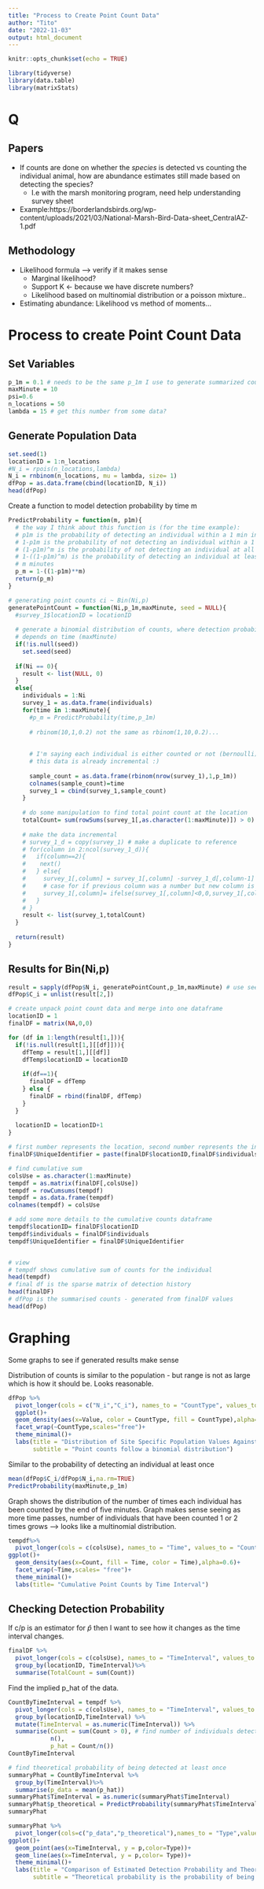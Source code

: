 ```yaml
---
title: "Process to Create Point Count Data"
author: "Tito"
date: "2022-11-03"
output: html_document
---
```


```r
knitr::opts_chunk$set(echo = TRUE)
```

```r
library(tidyverse)
library(data.table)
library(matrixStats)
```


# Q

## Papers
- If counts are done on whether the *species* is detected vs counting 
the individual animal, how are abundance estimates still made based on detecting
the species?
  - I.e with the marsh monitoring program, need help understanding survey sheet
- Example:https://borderlandsbirds.org/wp-content/uploads/2021/03/National-Marsh-Bird-Data-sheet_CentralAZ-1.pdf 



## Methodology
- Likelihood formula --> verify if it makes sense
  - Marginal likelihood?
  - Support K <- because we have discrete numbers?
  - Likelihood based on multinomial distribution or a poisson mixture..
- Estimating abundance: Likelihood vs method of moments...



# Process to create Point Count Data

## Set Variables
```r
p_1m = 0.1 # needs to be the same p_1m I use to generate summarized count data
maxMinute = 10
psi=0.6
n_locations = 50
lambda = 15 # get this number from some data?
```


## Generate Population Data
```r
set.seed(1)
locationID = 1:n_locations
#N_i = rpois(n_locations,lambda)
N_i = rnbinom(n_locations, mu = lambda, size= 1)
dfPop = as.data.frame(cbind(locationID, N_i))
head(dfPop)
```

Create a function to model detection probability by time m

```r
PredictProbability = function(m, p1m){
  # the way I think about this function is (for the time example): 
  # p1m is the probability of detecting an individual within a 1 min interval 
  # 1-p1m is the probability of not detecting an individual within a 1 min interval
  # (1-p1m)^m is the probability of not detecting an individual at all within m minutes
  # 1-((1-p1m)^m) is the probability of detecting an individual at least once within 
  # m minutes
  p_m = 1-((1-p1m)**m)
  return(p_m)
}
```

```r
# generating point counts ci ~ Bin(Ni,p)
generatePointCount = function(Ni,p_1m,maxMinute, seed = NULL){
  #survey_1$locationID = locationID
  
  # generate a binomial distribution of counts, where detection probability 
  # depends on time (maxMinute)
  if(!is.null(seed))
    set.seed(seed)
  
  if(Ni == 0){
    result <- list(NULL, 0)
  }
  else{
    individuals = 1:Ni
    survey_1 = as.data.frame(individuals)
    for(time in 1:maxMinute){
      #p_m = PredictProbability(time,p_1m)
      
      # rbinom(10,1,0.2) not the same as rbinom(1,10,0.2)...
      
      
      # I'm saying each individual is either counted or not (bernoulli)
      # this data is already incremental :)
      
      sample_count = as.data.frame(rbinom(nrow(survey_1),1,p_1m))
      colnames(sample_count)=time
      survey_1 = cbind(survey_1,sample_count)
    }
    
    # do some manipulation to find total point count at the location 
    totalCount= sum(rowSums(survey_1[,as.character(1:maxMinute)]) > 0)
    
    # make the data incremental
    # survey_1_d = copy(survey_1) # make a duplicate to reference
    # for(column in 2:ncol(survey_1_d)){
    #   if(column==2){
    #    next()
    #   } else{
    #     survey_1[,column] = survey_1[,column] -survey_1_d[,column-1]
    #     # case for if previous column was a number but new column is 0
    #     survey_1[,column]= ifelse(survey_1[,column]<0,0,survey_1[,column])
    #   }
    # }
    result <- list(survey_1,totalCount)  
  }
  
  return(result)
} 
```


## Results for Bin(Ni,p)
```r
result = sapply(dfPop$N_i, generatePointCount,p_1m,maxMinute) # use seed
dfPop$C_i = unlist(result[2,])
```


```r
# create unpack point count data and merge into one dataframe
locationID = 1
finalDF = matrix(NA,0,0)

for (df in 1:length(result[1,])){
  if(!is.null(result[1,][[df]])){
    dfTemp = result[1,][[df]]
    dfTemp$locationID = locationID
    
    if(df==1){
      finalDF = dfTemp
    } else {
      finalDF = rbind(finalDF, dfTemp)
    }
  }
  
  locationID = locationID+1
}
```


```r
# first number represents the location, second number represents the individual
finalDF$UniqueIdentifier = paste(finalDF$locationID,finalDF$individuals)

# find cumulative sum
colsUse = as.character(1:maxMinute)
tempdf = as.matrix(finalDF[,colsUse])
tempdf = rowCumsums(tempdf)
tempdf = as.data.frame(tempdf)
colnames(tempdf) = colsUse

# add some more details to the cumulative counts dataframe
tempdf$locationID= finalDF$locationID
tempdf$individuals = finalDF$individuals
tempdf$UniqueIdentifier = finalDF$UniqueIdentifier


# view
# tempdf shows cumulative sum of counts for the individual
head(tempdf)
# final df is the sparse matrix of detection history
head(finalDF)
# dfPop is the summarised counts - generated from finalDF values
head(dfPop)
```

# Graphing

Some graphs to see if generated results make sense

Distribution of counts is similar to the population - but range is not as large 
which is how it should be. Looks reasonable. 
```r
dfPop %>%
  pivot_longer(cols = c("N_i","C_i"), names_to = "CountType", values_to = "Value")%>%
  ggplot()+ 
  geom_density(aes(x=Value, color = CountType, fill = CountType),alpha=0.7)+ 
  facet_wrap(~CountType,scales="free")+ 
  theme_minimal()+ 
  labs(title = "Distribution of Site Specific Population Values Against Point Counts",
       subtitle = "Point counts follow a binomial distribution")
```

Similar to the probability of detecting an individual at least once
```r
mean(dfPop$C_i/dfPop$N_i,na.rm=TRUE)
PredictProbability(maxMinute,p_1m)
```

Graph shows the distribution of the number of times each individual has been counted
by the end of five minutes. Graph makes sense seeing as more time passes, number
of individuals that have been counted 1 or 2 times grows --> looks like a multinomial 
distribution. 

```r
tempdf%>%
  pivot_longer(cols = c(colsUse), names_to = "Time", values_to = "Count")%>%
ggplot()+ 
  geom_density(aes(x=Count, fill = Time, color = Time),alpha=0.6)+ 
  facet_wrap(~Time,scales= "free")+ 
  theme_minimal()+
  labs(title= "Cumulative Point Counts by Time Interval")
```

## Checking Detection Probability 

If c/p is an estimator for $\hat{p}$ then I want to see how it changes as 
the time interval changes. 
```r
finalDF %>%
  pivot_longer(cols = c(colsUse), names_to = "TimeInterval", values_to = "Count")%>%
  group_by(locationID, TimeInterval)%>%
  summarise(TotalCount = sum(Count))
```

Find the implied p_hat of the data. 
```r
CountByTimeInterval = tempdf %>%
  pivot_longer(cols = c(colsUse), names_to = "TimeInterval", values_to = "Count")%>%
  group_by(locationID,TimeInterval) %>%
  mutate(TimeInterval = as.numeric(TimeInterval)) %>%
  summarise(Count = sum(Count > 0), # find number of individuals detected at least once
            n(),
            p_hat = Count/n())
CountByTimeInterval
```

```r
# find theoretical probability of being detected at least once
summaryPhat = CountByTimeInterval %>%
  group_by(TimeInterval)%>%
  summarise(p_data = mean(p_hat))
summaryPhat$TimeInterval = as.numeric(summaryPhat$TimeInterval)
summaryPhat$p_theoretical = PredictProbability(summaryPhat$TimeInterval, p_1m)
summaryPhat
```


```r
summaryPhat %>%
  pivot_longer(cols=c("p_data","p_theoretical"),names_to = "Type",values_to = "p" )%>%
ggplot()+
  geom_point(aes(x=TimeInterval, y = p,color=Type))+ 
  geom_line(aes(x=TimeInterval, y = p,color= Type))+
  theme_minimal()+ 
  labs(title = "Comparison of Estimated Detection Probability and Theoretical Probability",
       subtitle = "Theoretical probability is the probability of being detected at least once.")
```

